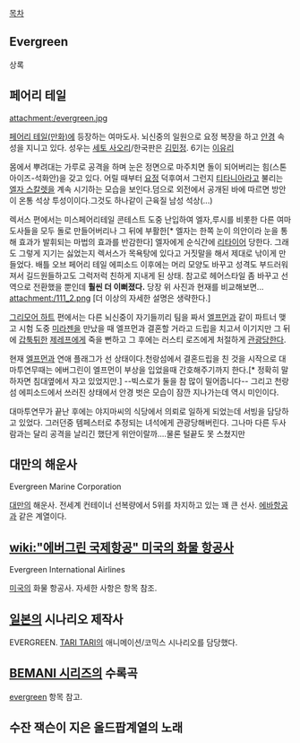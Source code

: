 [[목차]] 

== Evergreen == 
상록

== 페어리 테일 ==
attachment:/evergreen.jpg


[[페어리 테일(만화)]]에 등장하는 여마도사. 뇌신중의 일원으로 요정 복장을 하고 [[안경]] 속성을 지니고 있다. 성우는 [[세토 사오리]]/한국판은 [[김민정]]. 6기는 [[이유리]]

몸에서 뿌려대는 가루로 공격을 하며 눈은 정면으로 마주치면 돌이 되어버리는 힘(스톤 아이즈-석화안)을 갖고 있다. 어릴 때부터 [[요정]] 덕후여서 그런지 [[티타니아]]라고 불리는 [[엘자 스칼렛]]을 계속 시기하는 모습을 보인다.덤으로 외전에서 공개된 바에 따르면 방안이 온통 석상 투성이이다.그것도 하나같이 근육질 남성 석상(...)

렉서스 편에서는 미스페어리테일 콘테스트 도중 난입하여 엘자,루시를 비롯한 다른 여마도사들을 모두 돌로 만들어버리나 그 뒤에 부활한[* 엘자는 한쪽 눈이 의안이라 눈을 통해 효과가 발휘되는 마법의 효과를 반감한다] 엘자에게 순식간에 [[리타이어]] 당한다. 그래도 그렇게 지기는 싫었는지 렉서스가 목욕탕에 있다고 거짓말을 해서 제대로 낚이게 만들었다. 배틀 오브 페어리 테일 에피소드 이후에는 머리 모양도 바꾸고 성격도 부드러워져서 길드원들하고도 그럭저럭 친하게 지내게 된 상태. 참고로 헤어스타일 좀 바꾸고 선역으로 전환했을 뿐인데 '''훨씬 더 이뻐졌다.''' 당장 위 사진과 현재를 비교해보면...
attachment:/111_2.png
[더 이상의 자세한 설명은 생략한다.]

[[그리모어 하트]] 편에서는 다른 뇌신중이 자기들끼리 팀을 짜서 [[엘프먼]]과 같이 파트너 맺고 시험 도중 [[미라젠]]을 만났을 때 엘프먼과 결혼할 거라고 드립을 치고서 이기지만 그 뒤에 [[갑툭튀]]한 [[제레프]]에게 죽을 뻔하고 그 후에는 러스티 로즈에게 처절하게 [[관광]]당한다.

현재 [[엘프먼]]과 연애 플래그가 선 상태이다.천랑섬에서 결혼드립을 친 것을 시작으로 대마투연무때는 에버그린이 엘프먼이 부상을 입었을때 간호해주기까지 한다.[* 정확히 말하자면 침대옆에서 자고 있었지만.] --빅스로가 둘을 참 많이 밀어줍니다-- 그리고 천랑섬 에피소드에서 쓰러진 상태에서 안경 벗은 모습이 잠깐 지나가는데 역시 미인이다.

대마투연무가 끝난 후에는 야지마씨의 식당에서 의뢰로 일하게 되었는데 서빙을 담당하고 있었다. 그러던중 템페스터로 추정되는 녀석에게 관광당해버린다. 그나마 다른 두사람과는 달리 공격을 날리긴 했단게 위안이랄까....물론 털끝도 못 스쳤지만

== 대만의 해운사 ==
Evergreen Marine Corporation

[[대만]]의 해운사. 전세계 컨테이너 선복량에서 5위를 차지하고 있는 꽤 큰 선사.
[[에바항공]]과 같은 계열이다.

== [[wiki:"에버그린 국제항공" 미국의 화물 항공사]] ==
Evergreen International Airlines

[[미국]]의 화물 항공사. 자세한 사항은 항목 참조.

== [[일본]]의 시나리오 제작사 ==
EVERGREEN. [[TARI TARI]]의 애니메이션/코믹스 시나리오를 담당했다.

== [[BEMANI 시리즈]]의 수록곡 ==
[[evergreen]] 항목 참고.
== 수잔 잭슨이 지은 올드팝계열의 노래 ==
